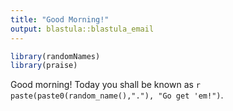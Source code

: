 ```yaml
---
title: "Good Morning!"
output: blastula::blastula_email 
--- 
```


```r
library(randomNames)
library(praise)
```

Good morning!  Today you shall be known as `r paste(paste0(random_name(),"."), "Go get 'em!")`.  
